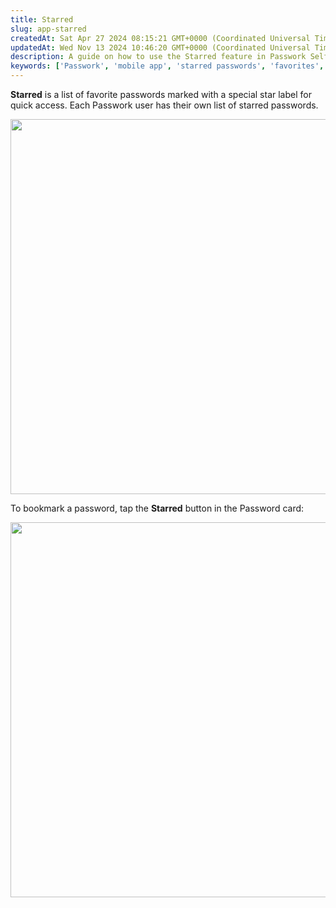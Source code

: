 ```yaml
---
title: Starred
slug: app-starred
createdAt: Sat Apr 27 2024 08:15:21 GMT+0000 (Coordinated Universal Time)
updatedAt: Wed Nov 13 2024 10:46:20 GMT+0000 (Coordinated Universal Time)
description: A guide on how to use the Starred feature in Passwork Self-hosted mobile apps to quickly access favorite passwords.
keywords: ['Passwork', 'mobile app', 'starred passwords', 'favorites', 'quick access']
---
```


**Starred** is a list of favorite passwords marked with a special star label for quick access. Each Passwork user has their own list of starred passwords.

<div style={{ textAlign: 'center' }}>
  <img
    src="/img/assets/QKZtfOnnubSbfN3D1EPqb-rMZkulozbhBvu6WUv7h29-20240916-120651.png"
    width="600"
    style={{ display: 'block', margin: '0 auto' }}
  />
</div>

To bookmark a password, tap the **Starred** button in the Password card:

<div style={{ textAlign: 'center' }}>
  <img
    src="/img/assets/QKZtfOnnubSbfN3D1EPqb-unhbje-aR7xtFd5lpn3vP-20240916-121045.png"
    width="600"
    style={{ display: 'block', margin: '0 auto' }}
  />
</div>